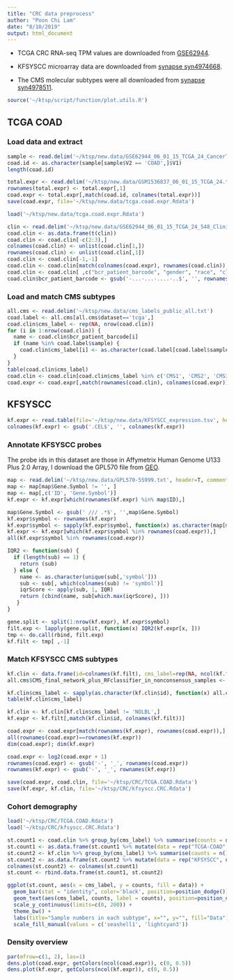 ```yaml
---
title: "CRC data preprocess"
author: "Poon Chi Lam"
date: "8/10/2019"
output: html_document
---
```


- TCGA CRC RNA-seq TPM values are downloaded from [GSE62944](https://www.ncbi.nlm.nih.gov/geo/query/acc.cgi?acc=GSE62944).

- KFSYSCC microarray data are downloaded from [synapse syn4974668](https://www.synapse.org/#!Synapse:syn4974668).


- The CMS molecular subtypes were all downloaded from [synapse syn4978511](https://www.synapse.org/#!Synapse:syn4978511).


```R
source('~/ktsp/script/function/plot.utils.R')
```

## TCGA COAD
### Load data and extract
```R
sample <- read.delim('~/ktsp/new.data/GSE62944_06_01_15_TCGA_24_CancerType_Samples.txt', header = F)
coad.id <- as.character(sample[sample$V2 == 'COAD',]$V1)
length(coad.id)

total.expr <- read.delim('~/ktsp/new.data/GSM1536837_06_01_15_TCGA_24.tumor_Rsubread_TPM.txt', check.names = F)
rownames(total.expr) <- total.expr[,1]
coad.expr <- total.expr[,match(coad.id, colnames(total.expr))]
save(coad.expr, file='~/ktsp/new.data/tcga.coad.expr.Rdata')
```


```R
load('~/ktsp/new.data/tcga.coad.expr.Rdata')

clin <- read.delim('~/ktsp/new.data/GSE62944_06_01_15_TCGA_24_548_Clinical_Variables_9264_Samples.txt', header = F)
coad.clin <- as.data.frame(t(clin))
coad.clin <- coad.clin[-c(2:3),]
colnames(coad.clin) <- unlist(coad.clin[1,])
rownames(coad.clin) <- unlist(coad.clin[,1])
coad.clin <- coad.clin[-1,-1]
coad.clin <- coad.clin[match(colnames(coad.expr), rownames(coad.clin)),]
coad.clin <- coad.clin[ ,c("bcr_patient_barcode", "gender", "race", "clinical_stage", "ajcc_pathologic_tumor_stage", "age_at_initial_pathologic_diagnosis")]
coad.clin$bcr_patient_barcode <- gsub('-...-...-....-..$', '', rownames(coad.clin))
```


### Load and match CMS subtypes
```R
all.cms <- read.delim('~/ktsp/new.data/cms_labels_public_all.txt')
coad.label <- all.cms[all.cms$dataset=='tcga',]
coad.clin$cms_label <- rep(NA, nrow(coad.clin))
for (i in 1:nrow(coad.clin)) {
  name <- coad.clin$bcr_patient_barcode[i]
  if (name %in% coad.label$sample) {
    coad.clin$cms_label[i] <- as.character(coad.label[coad.label$sample==name,]$CMS_final_network_plus_RFclassifier_in_nonconsensus_samples)
  }
}
table(coad.clin$cms_label)
coad.clin <- coad.clin[coad.clin$cms_label %in% c('CMS1', 'CMS2', 'CMS3', 'CMS4'),]
coad.expr <- coad.expr[,match(rownames(coad.clin), colnames(coad.expr))]
```


## KFSYSCC
```R
kf.expr <- read.table(file='~/ktsp/new.data/KFSYSCC_expression.tsv', header = T, row.names = 1)
colnames(kf.expr) <- gsub('.CEL$', '', colnames(kf.expr))
```


### Annotate KFSYSCC probes

The probe ids in this dataset are those in Affymetrix Human Genome U133 Plus 2.0 Array, I download the GPL570 file from [GEO](https://www.ncbi.nlm.nih.gov/geo/query/acc.cgi?acc=GPL570).

```R
map <- read.delim('~/ktsp/new.data/GPL570-55999.txt', header=T, comment.char='#')
map <- map[map$Gene.Symbol != '', ]
map <- map[,c('ID', 'Gene.Symbol')]
kf.expr <- kf.expr[which(rownames(kf.expr) %in% map$ID),]

map$Gene.Symbol <- gsub(' /// .*$', '',map$Gene.Symbol)
kf.expr$symbol <- rownames(kf.expr)
kf.expr$symbol <- sapply(kf.expr$symbol, function(x) as.character(map[map$ID == x, ]$Gene.Symbol))
kf.expr <- kf.expr[which(kf.expr$symbol %in% rownames(coad.expr)),]
all(kf.expr$symbol %in% rownames(coad.expr))

IQR2 <- function(sub) {
  if (length(sub) == 1) {
    return (sub)
  } else {
    name <- as.character(unique(sub[,'symbol']))
    sub <- sub[, which(colnames(sub) != 'symbol')]
    iqrScore <- apply(sub, 1, IQR)
    return (cbind(name, sub[which.max(iqrScore), ]))
   }
}

gene.split <- split(1:nrow(kf.expr), kf.expr$symbol)
filt.exp <- lapply(gene.split, function(x) IQR2(kf.expr[x, ]))
tmp <- do.call(rbind, filt.exp)
kf.filt <- tmp[ ,-1]
```


### Match KFSYSCC CMS subtypes
```R
kf.clin <- data.frame(id=colnames(kf.filt), cms_label=rep(NA, ncol(kf.filt)))
all.cms$CMS_final_network_plus_RFclassifier_in_nonconsensus_samples <- as.character(all.cms$CMS_final_network_plus_RFclassifier_in_nonconsensus_samples)

kf.clin$cms_label <- sapply(as.character(kf.clin$id), function(x) all.cms[all.cms$sample==x,]$CMS_final_network_plus_RFclassifier_in_nonconsensus_samples)
table(kf.clin$cms_label)

kf.clin <- kf.clin[kf.clin$cms_label != 'NOLBL',]
kf.expr <- kf.filt[,match(kf.clin$id, colnames(kf.filt))]

coad.expr <- coad.expr[match(rownames(kf.expr), rownames(coad.expr)),]
all(rownames(coad.expr)==rownames(kf.expr))
dim(coad.expr); dim(kf.expr)

coad.expr <- log2(coad.expr + 1)
rownames(coad.expr) <- gsub('-', '_', rownames(coad.expr))
rownames(kf.expr) <- gsub('-', '_', rownames(kf.expr))

save(coad.expr, coad.clin, file='~/ktsp/CRC/TCGA.COAD.Rdata')
save(kf.expr, kf.clin, file='~/ktsp/CRC/kfsyscc.CRC.Rdata')
```



### Cohort demography
```R
load('~/ktsp/CRC/TCGA.COAD.Rdata')
load('~/ktsp/CRC/kfsyscc.CRC.Rdata')

st.count1 <- coad.clin %>% group_by(cms_label) %>% summarise(counts = n())
st.count1 <- as.data.frame(st.count1 %>% mutate(data = rep("TCGA-COAD", nrow(st.count1))))
st.count2 <- kf.clin %>% group_by(cms_label) %>% summarise(counts = n())
st.count2 <- as.data.frame(st.count2 %>% mutate(data = rep("KFSYSCC", nrow(st.count2))))
colnames(st.count2) <- colnames(st.count1)
st.count <- rbind.data.frame(st.count1, st.count2)

ggplot(st.count, aes(x = cms_label, y = counts, fill = data)) +
  geom_bar(stat = "identity", color='black', position=position_dodge()) +
  geom_text(aes(cms_label, counts, label = counts), position=position_dodge(width = 1), vjust = -0.2) +
  scale_y_continuous(limits=c(0, 200)) + 
  theme_bw() +
  labs(title="Sample numbers in each subtype", x="", y="", fill="Data") + 
  scale_fill_manual(values = c('seashell1', 'lightcyan3'))
```


### Density overview
```R
par(mfrow=c(1, 2), las=1)
dens.plot(coad.expr, getColors(ncol(coad.expr)), c(0, 0.5))
dens.plot(kf.expr, getColors(ncol(kf.expr)), c(0, 0.5))
```
